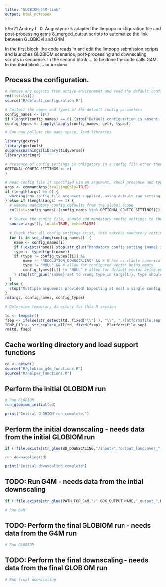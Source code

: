 ```yaml
---
title: "GLOBIOM-G4M-link"
output: html_notebook
---
```


5/5/21 Andrey L. D. Augustynczik adapted the limpopo configuration file
and post-processing gams 8_merged_output scripts to automatize the link
between GLOBIOM and G4M 

In the first block, the code reads in and edit the limpopo submission 
scripts and launches GLOBIOM scenarios, post-processing and downscaling 
scripts in sequence. In the second block,... to be done
the code calls G4M. In the third block,... to be done


## Process the configuration.

```r
# Remove any objects from active environment and read the default configuration
rm(list=ls())
source("R/default_configuration.R")

# Collect the names and types of the default config parameters
config_names <- ls()
if (length(config_names) == 0) {stop("Default configuration is absent! Please restore the default configuration. It is required for configuration checking, also when providing a separate configuration file.")}
config_types <- lapply(lapply(config_names, get), typeof)

# Can now pollute the name space, load libraries

library(gdxrrw)
library(gdxtools)
suppressWarnings(library(tidyverse))
library(stringr)

# Presence of Config settings is obligatory in a config file other then for the settings listed here
OPTIONAL_CONFIG_SETTINGS <- c(
)

# Read config file if specified via an argument, check presence and types.
args <- commandArgs(trailingOnly=TRUE)
if (length(args) == 0) {
  warning("No config file argument supplied, using default run settings.")
} else if (length(args) == 1) {
  # Remove mandatory config defaults from the global scope
  rm(list=config_names[!(config_names %in% OPTIONAL_CONFIG_SETTINGS)])
  
  # Source the config file, should add mandatory config settings to the global scope
  source(args[1], local=TRUE, echo=FALSE)
  
  # Check that all config settings exist, this catches mandatory settings missing in the config file
  for (i in seq_along(config_names))  {
    name <- config_names[i]
    if (!exists(name)) stop(str_glue("Mandatory config setting {name} is not set in config file {args[1]}!"))
    type <- typeof(get(name))
    if (type != config_types[[i]] &&
        name != "RESOLUTION_DOWNSCALING" && # R has no stable numerical type
        type != "NULL" && # allow for configured vector being empty
        config_types[[i]] != "NULL" # allow for default vector being empty
    ) stop(str_glue("{name} set to wrong type in {args[1]}, type should be {config_types[[i]]}"))
  }
} else {
  stop("Multiple arguments provided! Expecting at most a single config file argument.")
}
rm(args, config_names, config_types)

# Determine temporary directory for this R session

td <- tempdir()
fsep <- ifelse(str_detect(td, fixed("\\") ), "\\", ".Platform$file.sep") # Get the platform file separator: .Platform$file.sep is set to / on Windows
TEMP_DIR <- str_replace_all(td, fixed(fsep), .Platform$file.sep)
rm(td, fsep)
```

## Cache working directory and load support functions

```r
cd <- getwd()
source("R/globiom_g4m_functions.R")
source("R/helper_functions.R")
```


## Perform the initial GLOBIOM run

```r
# Run GLOBIOM
run_globiom_initial(cd)

print("Initial GLOBIOM run complete.")
```

## Perform the initial downscaling - needs data from the initial GLOBIOM run

```r
if (!file.exists(str_glue(WD_DOWNSCALING,"/input/","output_landcover_",PROJECT,"_",DATE_LABEL,".gdx"))) stop("File for downscaling not found! Please call the intial GLOBIOM run before downscaling")

run_downscaling(cd)

print("Initial downscaling complete")
```

## TODO: Run G4M - needs data from the intial downscaling

```r
if (!file.exists(str_glue(PATH_FOR_G4M,"/",GDX_OUTPUT_NAME,"_output_",PROJECT,"_",DATE_LABEL))) stop("File for G4M run not found! Please call the intial downscaling before the G4M run")
    
# Run G4M
```

## TODO: Perform the final GLOBIOM run - needs data from the G4M run

```r
# Run GLOBIOM
```

## TODO: Perform the final downscaling - needs data from the final GLOBIOM run


```r
# Run final downscaling
```

